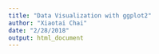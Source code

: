 ```yaml
---
title: "Data Visualization with ggplot2"
author: "Xiaotai Chai"
date: "2/28/2018"
output: html_document
---
```


